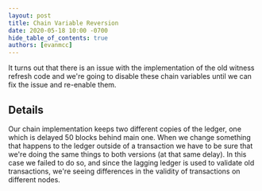 ```yaml
---
layout: post
title: Chain Variable Reversion
date: 2020-05-18 10:00 -0700
hide_table_of_contents: true
authors: [evanmcc]
---
```


It turns out that there is an issue with the implementation of the old witness refresh code and
we're going to disable these chain variables until we can fix the issue and re-enable them.

<!--truncate-->

## Details

Our chain implementation keeps two different copies of the ledger, one which is delayed 50 blocks
behind main one. When we change something that happens to the ledger outside of a transaction we
have to be sure that we're doing the same things to both versions (at that same delay). In this case
we failed to do so, and since the lagging ledger is used to validate old transactions, we're seeing
differences in the validity of transactions on different nodes.
